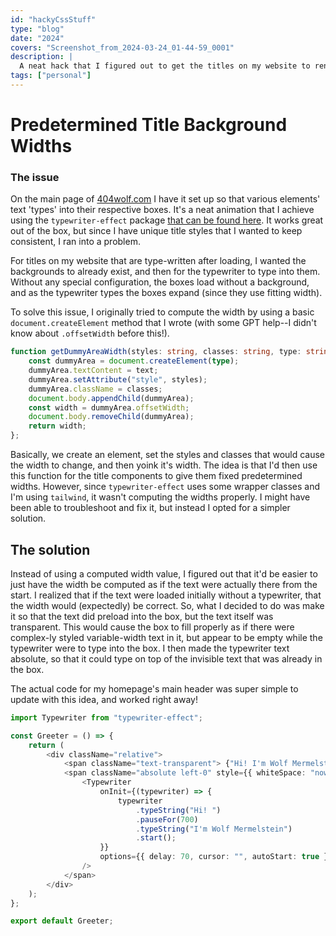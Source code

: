 ```yaml
---
id: "hackyCssStuff"
type: "blog"
date: "2024"
covers: "Screenshot_from_2024-03-24_01-44-59_0001"
description: |
  A neat hack that I figured out to get the titles on my website to render in a very specific way. Many titles on my homepage fill in automatically with a typewriter animation. Instead of the titles rendering where their darker background grows wider as the typewriter types, which was the default since I was using fitting width, I found a hack to get the widths to be correct to the size that the text would end up being on the initial load.
tags: ["personal"]
---
```


# Predetermined Title Background Widths

### The issue

On the main page of [404wolf.com](https://404wolf.com) I have it set up so that various elements' text 'types' into their respective boxes. It's a neat animation that I achieve using the `typewriter-effect` package [that can be found here](https://www.npmjs.com/package/typewriter-effect). It works great out of the box, but since I have unique title styles that I wanted to keep consistent, I ran into a problem.

For titles on my website that are type-written after loading, I wanted the backgrounds to already exist, and then for the typewriter to type into them. Without any special configuration, the boxes load without a background, and as the typewriter types the boxes expand (since they use fitting width).

To solve this issue, I originally tried to compute the width by using a basic `document.createElement` method that I wrote (with some GPT help--I didn't know about `.offsetWidth` before this!).

```ts
function getDummyAreaWidth(styles: string, classes: string, type: string, text: string) {
    const dummyArea = document.createElement(type);
    dummyArea.textContent = text;
    dummyArea.setAttribute("style", styles);
    dummyArea.className = classes;
    document.body.appendChild(dummyArea);
    const width = dummyArea.offsetWidth;
    document.body.removeChild(dummyArea);
    return width;
}; 
```

Basically, we create an element, set the styles and classes that would cause the width to change, and then yoink it's width. The idea is that I'd then use this function for the title components to give them fixed predetermined widths. However, since `typewriter-effect` uses some wrapper classes and I'm using `tailwind`, it wasn't computing the widths properly. I might have been able to troubleshoot and fix it, but instead I opted for a simpler solution.

## The solution

Instead of using a computed width value, I figured out that it'd be easier to just have the width be computed as if the text were actually there from the start. I realized that if the text were loaded initially without a typewriter, that the width would (expectedly) be correct. So, what I decided to do was make it so that the text did preload into the box, but the text itself was transparent. This would cause the box to fill properly as if there were complex-ly styled variable-width text in it, but appear to be empty while the typewriter were to type into the box. I then made the typewriter text absolute, so that it could type on top of the invisible text that was already in the box.

The actual code for my homepage's main header was super simple to update with this idea, and worked right away!

```ts
import Typewriter from "typewriter-effect";

const Greeter = () => {
    return (
        <div className="relative"> 
            <span className="text-transparent"> {"Hi! I'm Wolf Mermelstein"} </span>
            <span className="absolute left-0" style={{ whiteSpace: "nowrap" }}>
                <Typewriter
                    onInit={(typewriter) => {
                        typewriter
                            .typeString("Hi! ")
                            .pauseFor(700)
                            .typeString("I'm Wolf Mermelstein")
                            .start();
                    }}
                    options={{ delay: 70, cursor: "", autoStart: true }}
                />
            </span>
        </div>
    );
};

export default Greeter;
```
